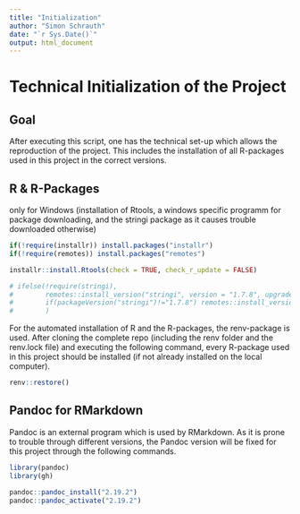 ```yaml
---
title: "Initialization"
author: "Simon Schrauth"
date: "`r Sys.Date()`"
output: html_document
---
```


# Technical Initialization of the Project

## Goal

After executing this script, one has the technical set-up which allows the reproduction of the project. This includes the installation of all R-packages used in this project in the correct versions.

## R & R-Packages

only for Windows
(installation of Rtools, a windows specific programm for package downloading, and the stringi package as it causes trouble downloaded otherwise)

```r
if(!require(installr)) install.packages("installr")
if(!require(remotes)) install.packages("remotes")

installr::install.Rtools(check = TRUE, check_r_update = FALSE)

# ifelse(!require(stringi),
#        remotes::install_version("stringi", version = "1.7.8", upgrade="never"),
#        if(packageVersion("stringi")!="1.7.8") remotes::install_version("stringi", version = "1.7.8", upgrade="never")
#        )
```

For the automated installation of R and the R-packages, the renv-package is used. After cloning the complete repo (including the renv folder and the renv.lock file) and executing the following command, every R-package used in this project should be installed (if not already installed on the local computer).

```r
renv::restore()
```

## Pandoc for RMarkdown

Pandoc is an external program which is used by RMarkdown. As it is prone to trouble through different versions, the Pandoc version will be fixed for this project through the following commands.

```r
library(pandoc)
library(gh)

pandoc::pandoc_install("2.19.2")
pandoc::pandoc_activate("2.19.2")
```

